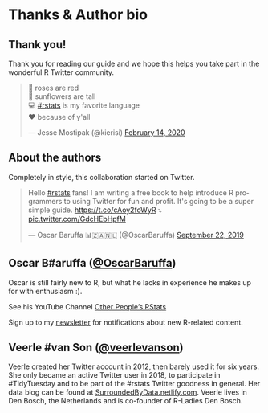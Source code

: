 # Thanks & Author bio


## Thank you!

Thank you for reading our guide and we hope this helps you take part in the wonderful R Twitter community. 


<blockquote class="twitter-tweet"><p lang="en" dir="ltr">🌹 roses are red<br>🌻 sunflowers are tall<br>💻 <a href="https://twitter.com/hashtag/rstats?src=hash&amp;ref_src=twsrc%5Etfw">#rstats</a> is my favorite language<br>♥️ because of y&#39;all</p>&mdash; Jesse Mostipak (@kierisi) <a href="https://twitter.com/kierisi/status/1228317362967007232?ref_src=twsrc%5Etfw">February 14, 2020</a></blockquote> <script async src="https://platform.twitter.com/widgets.js" charset="utf-8"></script> 

## About the authors


Completely in style, this collaboration started on Twitter. 

<blockquote class="twitter-tweet"><p lang="en" dir="ltr">Hello <a href="https://twitter.com/hashtag/rstats?src=hash&amp;ref_src=twsrc%5Etfw">#rstats</a> fans! I am writing a free book to help introduce R programmers to using Twitter for fun and profit. It&#39;s going to be a super simple guide. <a href="https://t.co/cAoy2foWyR">https://t.co/cAoy2foWyR</a> ⤵️ <a href="https://t.co/GdcHEbHpfM">pic.twitter.com/GdcHEbHpfM</a></p>&mdash; Oscar Baruffa 📊🇿🇦🇳🇱 (@OscarBaruffa) <a href="https://twitter.com/OscarBaruffa/status/1175874240358342656?ref_src=twsrc%5Etfw">September 22, 2019</a></blockquote> <script async src="https://platform.twitter.com/widgets.js" charset="utf-8"></script> 

## Oscar B#aruffa ([\@OscarBaruffa](https://twitter.com/OscarBaruffa))

Oscar is still fairly new to R, but what he lacks in experience he makes up for with enthusiasm :). 

See his YouTube Channel [Other People's RStats](https://www.youtube.com/otherpeoplesrstats){target="_blank"}

Sign up to my [newsletter](https://tinyletter.com/OscarBaruffa){target="_blank"} for notifications about new R-related content. 



## Veerle #van Son ([\@veerlevanson](https://twitter.com/veerlevanson))

Veerle created her Twitter account in 2012, then barely used it for six years. She only became an active Twitter user in 2018, to participate in #TidyTuesday and to be part of the #rstats Twitter goodness in general. Her data blog can be found at [SurroundedByData.netlify.com](https://SurroundedByData.netlify.com){target="_blank"}. Veerle lives in Den Bosch, the Netherlands and is co-founder of R-Ladies Den Bosch. 